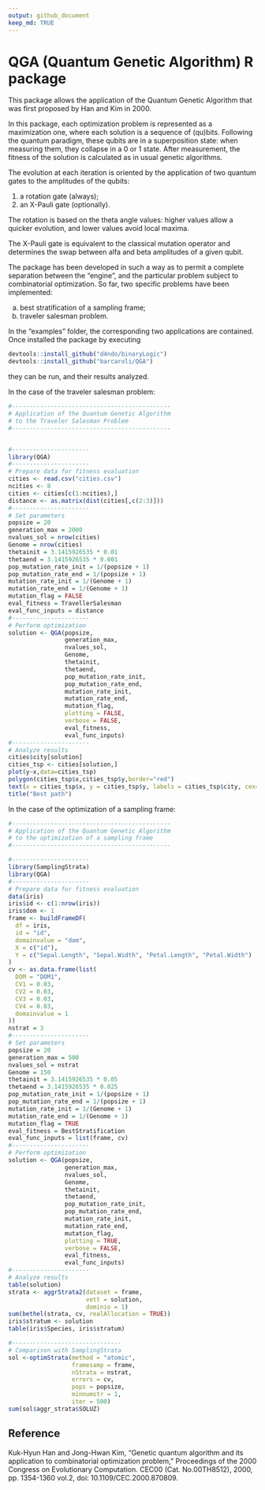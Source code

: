 ```yaml
---
output: github_document
keep_md: TRUE
---
```


# QGA (Quantum Genetic Algorithm) R package

This package allows the application of the Quantum Genetic Algorithm that was first proposed by Han and Kim in 2000.

In this package, each optimization problem is represented as a maximization one, where each solution is a sequence of (qu)bits. Following the quantum paradigm, these qubits are in a superposition state: when measuring them, they collapse in a 0 or 1 state. After measurement, the fitness of the solution is calculated as in usual genetic algorithms.

The evolution at each iteration is oriented by the application of two quantum gates to the amplitudes of the qubits:

1. a rotation gate (always);
2. an X-Pauli gate (optionally).

The rotation is based on the theta angle values: higher values allow a quicker evolution, and lower values avoid local maxima.

The X-Pauli gate is equivalent to the classical mutation operator and determines the swap between alfa and beta amplitudes of a given qubit.

The package has been developed in such a way as to permit a complete separation between the "engine", and the particular problem subject to combinatorial optimization. So far, two specific problems have been implemented:

a. best stratification of a sampling frame;
b. traveler salesman problem.

In the "examples" folder, the corresponding two applications are contained. Once installed the package by executing

```r
devtools::install_github("d4ndo/binaryLogic")
devtools::install_github("barcaroli/QGA")
```

they can be run, and their results analyzed.

In the case of the traveler salesman problem:

```r
#---------------------------------------------
# Application of the Quantum Genetic Algorithm
# to the Traveler Salesman Problem
#---------------------------------------------


#----------------------
library(QGA)
#----------------------
# Prepare data for fitness evaluation
cities <- read.csv("cities.csv")
ncities <- 8
cities <- cities[c(1:ncities),]
distance <- as.matrix(dist(cities[,c(2:3)]))
#----------------------
# Set parameters
popsize = 20
generation_max = 2000
nvalues_sol = nrow(cities)
Genome = nrow(cities)
thetainit = 3.1415926535 * 0.01
thetaend = 3.1415926535 * 0.001
pop_mutation_rate_init = 1/(popsize + 1)
pop_mutation_rate_end = 1/(popsize + 1)
mutation_rate_init = 1/(Genome + 1)
mutation_rate_end = 1/(Genome + 1)
mutation_flag = FALSE
eval_fitness = TravellerSalesman
eval_func_inputs = distance
#----------------------
# Perform optimization
solution <- QGA(popsize,
                generation_max,
                nvalues_sol,
                Genome,
                thetainit,
                thetaend,
                pop_mutation_rate_init,
                pop_mutation_rate_end,
                mutation_rate_init,
                mutation_rate_end,
                mutation_flag,
                plotting = FALSE,
                verbose = FALSE,
                eval_fitness,
                eval_func_inputs)
#----------------------
# Analyze results
cities$city[solution]
cities_tsp <- cities[solution,]
plot(y~x,data=cities_tsp)
polygon(cities_tsp$x,cities_tsp$y,border="red")
text(x = cities_tsp$x, y = cities_tsp$y, labels = cities_tsp$city, cex=.75)
title("Best path")
```

In the case of the optimization of a sampling frame:

```r
#---------------------------------------------
# Application of the Quantum Genetic Algorithm
# to the optimization of a sampling frame
#---------------------------------------------

#----------------------
library(SamplingStrata)
library(QGA)
#----------------------
# Prepare data for fitness evaluation
data(iris)
iris$id <- c(1:nrow(iris))
iris$dom <- 1
frame <- buildFrameDF(
  df = iris,
  id = "id",
  domainvalue = "dom",
  X = c("id"),
  Y = c("Sepal.Length", "Sepal.Width", "Petal.Length", "Petal.Width")
)
cv <- as.data.frame(list(
  DOM = "DOM1",
  CV1 = 0.03,
  CV2 = 0.03,
  CV3 = 0.03,
  CV4 = 0.03,
  domainvalue = 1
))
nstrat = 3
#----------------------
# Set parameters
popsize = 20
generation_max = 500
nvalues_sol = nstrat
Genome = 150
thetainit = 3.1415926535 * 0.05
thetaend = 3.1415926535 * 0.025
pop_mutation_rate_init = 1/(popsize + 1)
pop_mutation_rate_end = 1/(popsize + 1)
mutation_rate_init = 1/(Genome + 1)
mutation_rate_end = 1/(Genome + 1)
mutation_flag = TRUE
eval_fitness = BestStratification
eval_func_inputs = list(frame, cv)
#----------------------
# Perform optimization
solution <- QGA(popsize,
                generation_max,
                nvalues_sol,
                Genome,
                thetainit,
                thetaend,
                pop_mutation_rate_init,
                pop_mutation_rate_end,
                mutation_rate_init,
                mutation_rate_end,
                mutation_flag,
                plotting = TRUE,
                verbose = FALSE,
                eval_fitness,
                eval_func_inputs)
#----------------------
# Analyze results
table(solution)
strata <- aggrStrata2(dataset = frame, 
                      vett = solution, 
                      dominio = 1)
sum(bethel(strata, cv, realAllocation = TRUE))
iris$stratum <- solution
table(iris$Species, iris$stratum)

#-------------------------------
# Comparison with SamplingStrata
sol <-optimStrata(method = "atomic",
                  framesamp = frame,
                  nStrata = nstrat,
                  errors = cv,
                  pops = popsize,
                  minnumstr = 1,
                  iter = 500)
sum(sol$aggr_strata$SOLUZ)
```



## Reference

Kuk-Hyun Han and Jong-Hwan Kim, "Genetic quantum algorithm and its application to combinatorial optimization problem," Proceedings of the 2000 Congress on Evolutionary Computation. CEC00 (Cat. No.00TH8512), 2000, pp. 1354-1360 vol.2, doi: 10.1109/CEC.2000.870809.





